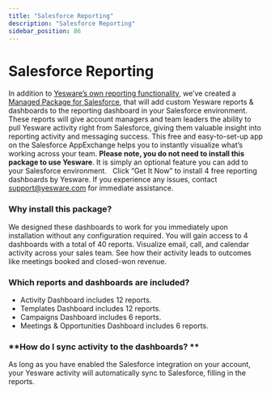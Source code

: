 ```yaml
---
title: "Salesforce Reporting"
description: "Salesforce Reporting"
sidebar_position: 86
---
```


# Salesforce Reporting

In addition to [Yesware’s own reporting functionality](https://support.yesware.com/hc/en-us/sections/15420456787991-Yesware-Reporting), we’ve created a [Managed Package for Salesforce](https://appexchange.salesforce.com/appxListingDetail?listingId=a0N3A00000FMiIVUA1), that will add custom Yesware reports &amp; dashboards to the reporting dashboard in your Salesforce environment. These reports will give account managers and team leaders the ability to pull Yesware activity right from Salesforce, giving them valuable insight into reporting activity and messaging success.
This free and easy-to-set-up app on the Salesforce AppExchange helps you to instantly visualize what’s working across your team. **Please note, you do not need to install this package to use Yesware**. It is simply an optional feature you can add to your Salesforce environment.  
Click “Get It Now” to install 4 free reporting dashboards by Yesware. If you experience any issues, contact support@yesware.com for immediate assistance.
### **Why install this package?**
We designed these dashboards to work for you immediately upon installation without any configuration required. You will gain access to 4 dashboards with a total of 40 reports. Visualize email, call, and calendar activity across your sales team. See how their activity leads to outcomes like meetings booked and closed-won revenue.
### **Which reports and dashboards are included?**
- Activity Dashboard includes 12 reports.
- Templates Dashboard includes 12 reports.
- Campaigns Dashboard includes 6 reports.
- Meetings &amp; Opportunities Dashboard includes 6 reports.
### **How do I sync activity to the dashboards? **
As long as you have enabled the Salesforce integration on your account, your Yesware activity will automatically sync to Salesforce, filling in the reports.